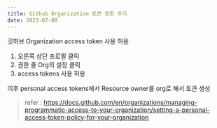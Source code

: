 ```yaml
---
title: Github Organization 토큰 권한 주기
date: 2023-07-08
---
```


깃허브 Organization access token 사용 허용

1. 오른쪽 상단 프로필 클릭
2. 권한 줄 Org의 설정 클릭
3. access tokens 사용 허용

이후 personal access tokens에서 Resource owner를 org로 해서 토큰 생성

> refer : https://docs.github.com/en/organizations/managing-programmatic-access-to-your-organization/setting-a-personal-access-token-policy-for-your-organization